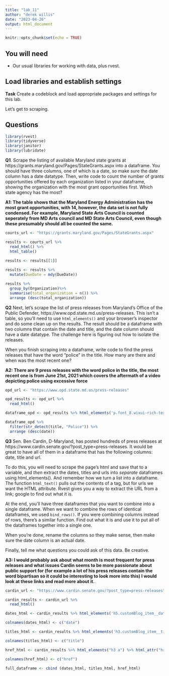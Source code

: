 ```yaml
---
title: "lab_11"
author: "derek willis"
date: "2023-04-26"
output: html_document
---
```


```r
knitr::opts_chunk$set(echo = TRUE)
```

## You will need

* Our usual libraries for working with data, plus rvest.

## Load libraries and establish settings

**Task** Create a codeblock and load appropriate packages and settings for this lab.

Let's get to scraping.

## Questions
```r
library(rvest)
library(tidyverse)
library(janitor)
library(lubridate)
```

**Q1**. Scrape the listing of available Maryland state grants at https://grants.maryland.gov/Pages/StateGrants.aspx into a dataframe. You should have three columns, one of which is a date, so make sure the date column has a date datatype. Then, write code to count the number of grants opportunities offered by each organization listed in your dataframe, showing the organization with the most grant opportunities first. Which state agency has the most?

**A1: The table shows that the Maryland Energy Administration has the most grant opportunities, with 14, however, the data set is not fully condensed. For example, Maryland State Arts Council is counted seperately from MD Arts council and MD State Arts Council, even though these presumably should all be counted the same.  ** 

```r
courts_url <- "https://grants.maryland.gov/Pages/StateGrants.aspx"

results <- courts_url %>%
  read_html() %>%
  html_table() 
 
results <- results[[1]]

results <- results %>%
  mutate(DueDate = mdy(DueDate))
```
```r
results %>%
  group_by(Organization)%>%
  summarise(total_organization = n()) %>%
  arrange (desc(total_organization))
```

**Q2** Next, let's scrape the list of press releases from Maryland's Office of the Public Defender, https://www.opd.state.md.us/press-releases. This isn't a table, so you'll need to use `html_elements()` and your browser's inspector and do some clean up on the results. The result should be a dataframe with two columns that contain the date and title, and the date column should have a date datatype. The challenge here is figuring out how to isolate the releases.

When you finish scraping into a dataframe, write code to find the press releases that have the word "police" in the title. How many are there and when was the most recent one?

**A2: There are 9 press releases with the word police in the title, the most recent one is from June 21st, 2021 which covers the aftermath of a video depicting police using excessive force ** 

```r
opd_url <- "https://www.opd.state.md.us/press-releases"

opd_results <- opd_url %>%
  read_html()

dataframe_opd <- opd_results %>% html_elements('p.font_8.wixui-rich-text__text') %>% html_text() %>% as_tibble() %>% separate(value, c('date', 'title'), sep=":") %>% na.omit(dataframe_opd) %>% mutate(date = mdy(date))

dataframe_opd %>%
  filter(str_detect(title, "Police")) %>%
  arrange (desc(date))
```

**Q3** Sen. Ben Cardin, D-Maryland, has posted hundreds of press releases at https://www.cardin.senate.gov/?post_type=press-releases. It would be great to have all of them in a dataframe that has the following columns: date, title and url.

To do this, you will need to scrape the page's html and save that to a variable, and _then_ extract the dates, titles and urls into _separate_ dataframes using html_elements(). And remember how we turn a list into a dataframe. The function `html_text()` pulls out the contents of a tag, but for urls we want the HTML attribute. Rvest gives you a way to extract the URL from a link; google to find out what it is.

At the end, you'll have three dataframes that you want to combine into a single dataframe. When we want to combine the rows of identical dataframes, we used `bind_rows()`. If you were combining columns instead of rows, there's a similar function. Find out what it is and use it to put all of the dataframes together into a single one.

When you're done, rename the columns so they make sense, then make sure the date column is an actual date.

Finally, tell me what questions you could ask of this data. Be creative.

**A3: I would probably ask about what month is most frequent for press releases and what issues Cardin seems to be more passionate about public support for (for example a lot of his press releases contain the word bipartisan so it could be interesting to look more into this) I would look at these links and read more about it. ** 

```r
cardin_url <- "https://www.cardin.senate.gov/?post_type=press-releases"

cardin_results <- cardin_url %>%
  read_html()

dates_html <- cardin_results %>% html_elements('h5.customBlog_item__date') %>% html_text() %>% as_tibble()%>% mutate(value = mdy(value))

colnames(dates_html) <- c("date")

titles_html <- cardin_results %>% html_elements('h3.customBlog_item__title') %>% html_text() %>% as_tibble() %>% mutate(value = str_squish(value))

colnames(titles_html) <- c("title")

href_html <- cardin_results %>% html_elements("h3 a") %>% html_attr("href") %>% as_tibble()

colnames(href_html) <- c("href")
 
full_dataframe <- cbind (dates_html, titles_html, href_html)
```
